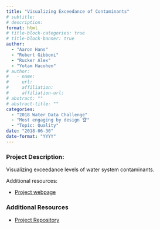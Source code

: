 ```yaml
---
title: "Visualizing Exceedance of Contaminants"
# subtitle: 
# description: 
format: html
# title-block-categories: true
# title-block-banner: true
author: 
  - "Aaron Hans"
  - "Robert Gibboni"
  - "Rucker Alex"
  - "Yotam Hacohen"
# author:
#   - name: 
#     url: 
#     affiliation: 
#     affiliation-url:
# abstract: ""
# abstract-title: ""
categories: 
  - "2018 Water Data Challenge"
  - "Most engaging by design 🏆"
  - "Topic: Quality"
date: "2018-06-30"
date-format: "YYYY"
---
```


<!-- COMMENT
## params_NOTUSED-proj_title

#### Year: params_NOTUSED-year

#### Topics: params_NOTUSED-topics

#### Awards: params_NOTUSED-awards

#### Team Members: params_NOTUSED-team_members
UNCOMMENT -->

### Project Description:

Visualizing exceedance levels of water system contaminants.

Additional resources:

- [Project webpage](https://aaronhans.github.io/water-challenge/html/index.html)

### Additional Resources

- [Project Repository](https://github.com/waterdatacollaborative/OpenOakland_Exceedence-Levels-Vis)
